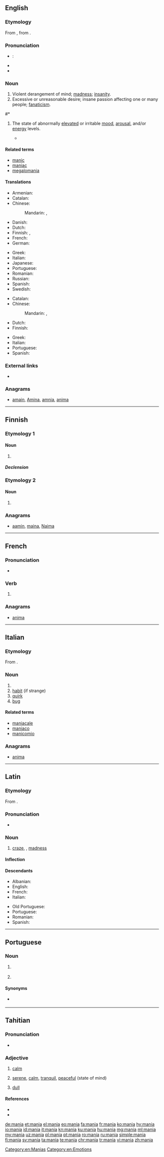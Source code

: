 {{also|-mania|mánia|mânia|manía|-manía}}
==English==
{{wikipedia}}

===Etymology===
From {{etyl|la|en}} {{term|mania|lang=la}}, from {{etyl|grc|en}} {{term|μανία||madness|lang=grc}}.

===Pronunciation===
* {{a|US}}: {{IPA|/ˈmeɪniə/|lang=en}}
* {{hyphenation|ma|nia|lang=en}}
* {{rhymes|eɪniə|lang=en}}

===Noun===
{{en-noun}}

# Violent derangement of mind; [[madness]]; [[insanity]].
# Excessive or unreasonable desire; insane passion affecting one or many people; [[fanaticism]].
<!-- Modified Webster 1913 defs -->
#* {{quote-magazine|date=2013-07-20|volume=408|issue=8845|magazine={{w|The Economist}}
|title=[http://www.economist.com/news/http://www.economist.com/news/business/21582001-army-new-online-courses-scaring-wits-out-traditional-universities-can-they The attack of the MOOCs]
|passage=Dotcom '''mania''' was slow in coming to higher education, but now it has the venerable industry firmly in its grip. Since the launch early last year of Udacity and Coursera, two Silicon Valley start-ups offering free education through MOOCs, massive open online courses, the ivory towers of academia have been shaken to their foundations.}}
# {{context|psychiatry|lang=en}} The state of abnormally [[elevated]] or irritable [[mood]], [[arousal]], and/or [[energy]] levels.
#*{{quote-journal|year=2004|month=March|last=Berrios|first=G. E.|title=Of Mania: introduction (Classic text no. 57)|journal=History of Psychiatry|volume=|issue=15|location=|publisher=|issn=|doi=10.1177/0957154X04041829|pmid=15104084|pages=105–124|passage=}}

====Related terms====
* [[manic]]
* [[maniac]]
* [[megalomania]]

====Translations====
{{trans-top|violent derangement}}
* Armenian: {{t|hy|մոլուցք}}
* Catalan: {{t|ca|mania|f}}
* Chinese:
*: Mandarin: {{t|cmn|躁狂癥|sc=Hani}}, {{t+|cmn|躁狂症|tr=zàokuángzhèng|sc=Hani}}
* Danish: {{t|da|mani|c}}
* Dutch: {{t+|nl|manie|f}}
* Finnish: {{t+|fi|mania}}, {{t+|fi|vimma}}
* French: {{t+|fr|manie|f}}
* German: {{t+|de|Manie|f}}
{{trans-mid}}
* Greek: {{t+|el|μανία|f}}
* Italian: {{t+|it|mania|f}}
* Japanese: {{t|ja|躁病|tr=そうびょう, sōbyō|sc=Jpan}}
* Portuguese: {{t|pt|insanidade|f}}
* Romanian: {{t+|ro|mânie}}
* Russian: {{t+|ru|мания|f|tr=mánija}}
* Spanish: {{t+|es|manía|f}}
* Swedish: {{t+|sv|mani|c}}
{{trans-bottom}}

{{trans-top|excessive desire}}
* Catalan: {{t|ca|mania|f}}
* Chinese:
*: Mandarin: {{t|cmn|狂熱|sc=Hani}}, {{t+|cmn|狂热|tr=kuángrè|sc=Hani}}
* Dutch: {{t+|nl|manie|f}}
* Finnish: {{t+|fi|mania}}
{{trans-mid}}
* Greek: {{t+|el|μανία|f}}
* Italian: {{t+|it|mania|f}}
* Portuguese: {{t+|pt|mania|f}}
* Spanish: {{t+|es|manía|f}}
{{trans-bottom}}

{{trans-top|state of abnormally elevated or irritable mood, arousal, and/or energy levels}}
{{trans-mid}}
{{trans-bottom}}

===External links===
* {{R:OneLook}}

===Anagrams===
* [[amain#English|amain]], [[Amina#English|Amina]], [[amnia#English|amnia]], [[anima#English|anima]]

[[Category:en:Manias]]
[[Category:en:Emotions]]

----

==Finnish==

===Etymology 1===

====Noun====
{{fi-noun}}

# {{l|en|mania}}

=====Declension=====
{{fi-decl-kulkija|mani|a}}

===Etymology 2===

====Noun====
{{head|fi|noun form}}

# {{fi-form of|case=partitive|pl=singular|mani}}

===Anagrams===
* [[aamin#Finnish|aamin]], [[maina#Finnish|maina]], [[Naima#Finnish|Naima]]

----

==French==

===Pronunciation===
* {{IPA|/ma.nja/|lang=fr}}

===Verb===
{{fr-verb-form}}

# {{inflection of|manier||1|s|phis|lang=fr}}

===Anagrams===
* [[anima#French|anima]]

----

==Italian==

===Etymology===
From {{etyl|la|it}} {{term|mania|lang=la}}.

===Noun===
{{it-noun|f}}

# {{l|en|mania}}
# [[habit]] (if strange)
# [[quirk]]
# [[bug]]

====Related terms====
* [[maniacale]]
* [[maniaco]]
* [[manicomio]]

===Anagrams===
* [[anima#Italian|anima]]

----

==Latin==

===Etymology===
From {{etyl|grc|la}} {{term|μανία|lang=grc}}.

===Pronunciation===
* {{la-pronunc|mania}}

===Noun===
{{la-noun|mania|maniae|maniae|f|first}}

# [[craze]], {{l|en|mania}}, [[madness]]

====Inflection====
{{la-decl-1st|mani}}

====Descendants====
{{top2}}
* Albanian: {{l|sq|mëri}}
* English: {{l|en|mania}}
* French: {{l|fr|manie}}
* Italian: {{l|it|mania}}
{{mid2}}
* Old Portuguese: {{l|roa-opt|manna}}
* Portuguese: {{l|pt|mania}}
* Romanian: {{l|ro|mânie}}
* Spanish: {{l|es|manía}}
{{bottom}}

----

==Portuguese==

===Noun===
{{pt-noun|f}}

# {{l|en|mania}} {{gloss|excessive or unreasonable desire}}
# {{l|en|vice}} {{gloss|bad habit}}

====Synonyms====
* {{sense|vice}} {{l|pt|vício}}

----

==Tahitian==
{{was fwotd|2013|January|5|lang=ty}}

===Pronunciation===
* {{IPA|/maˈni.a/|lang=ty}}

===Adjective===
{{head|ty|adjective}}

# {{context|of the sea or|_|weather|lang=ty}} [[calm]]
# {{context|figuratively|lang=ty}} [[serene]], [[calm]], [[tranquil]], [[peaceful]] (state of mind)
# [[dull]]

====References====
* {{R:LTC}}
* {{R:TahitianAcademy}}

[[de:mania]]
[[et:mania]]
[[el:mania]]
[[eo:mania]]
[[fa:mania]]
[[fr:mania]]
[[ko:mania]]
[[hy:mania]]
[[io:mania]]
[[id:mania]]
[[it:mania]]
[[kn:mania]]
[[ku:mania]]
[[hu:mania]]
[[mg:mania]]
[[ml:mania]]
[[my:mania]]
[[uz:mania]]
[[pl:mania]]
[[pt:mania]]
[[ro:mania]]
[[ru:mania]]
[[simple:mania]]
[[fi:mania]]
[[sv:mania]]
[[ta:mania]]
[[te:mania]]
[[chr:mania]]
[[tr:mania]]
[[vi:mania]]
[[zh:mania]]